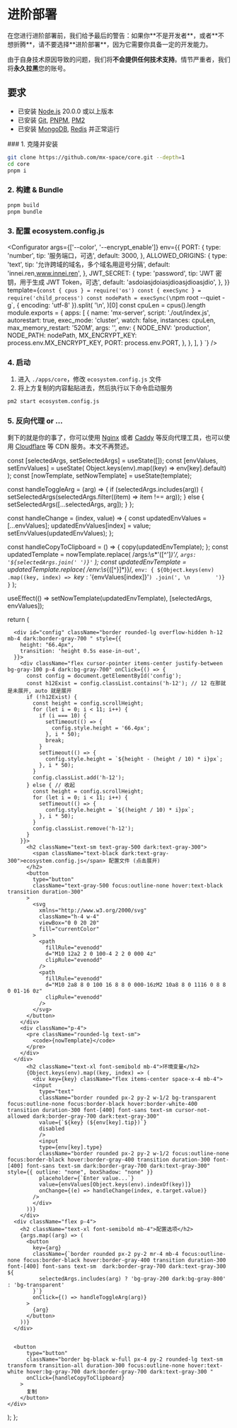 # 进阶部署


<Callout type="error">
在您进行进阶部署前，我们给予最后的警告：如果你**不是开发者**，或者**不想折腾**，请不要选择**进阶部署**，因为它需要你具备一定的开发能力。

由于自身技术原因导致的问题，我们将**不会提供任何技术支持**。情节严重者，我们将**永久拉黑**您的账号。

</Callout>

## 要求

- 已安装 [Node.js](https://nodejs.org/zh-cn/) 20.0.0 或以上版本
- 已安装 [Git](https://git-scm.com/downloads), [PNPM](https://pnpm.io/installation), [PM2](https://pm2.keymetrics.io/docs/usage/quick-start/)
- 已安装 [MongoDB](https://www.mongodb.com/try/download/community), [Redis](https://redis.io/download) 并正常运行


<Steps>
### 1. 克隆并安装

```bash
git clone https://github.com/mx-space/core.git --depth=1
cd core
pnpm i
```

### 2. 构建 & Bundle

```bash
pnpm build
pnpm bundle
```

### 3. 配置 ecosystem.config.js

<Configurator
  args={['--color', '--encrypt_enable']}
  env={{
    PORT: {
      type: 'number',
      tip: '服务端口，可选',
      default: 3000,
    },
    ALLOWED_ORIGINS: {
      type: 'text',
      tip: '允许跨域的域名，多个域名用逗号分隔',
      default: 'innei.ren,www.innei.ren',
    },
    JWT_SECRET: {
      type: 'password',
      tip: 'JWT 密钥，用于生成 JWT Token，可选',
      default: 'asdoiasjdoiasjdioasjdioasjdio',
    },
  }}
  template={`const { cpus } = require('os')
const { execSync } = require('child_process')
const nodePath = execSync(\`npm root --quiet -g\`, { encoding: 'utf-8' }).split(
  '\\n',
)[0]
const cpuLen = cpus().length
module.exports = {
  apps: [
    {
      name: 'mx-server',
      script: './out/index.js',
      autorestart: true,
      exec_mode: 'cluster',
      watch: false,
      instances: cpuLen,
      max_memory_restart: '520M',
      args: '',
      env: {
        NODE_ENV: 'production',
        NODE_PATH: nodePath,
        MX_ENCRYPT_KEY: process.env.MX_ENCRYPT_KEY,
        PORT: process.env.PORT,
      },
    },
  ],
}
`}
/>

### 4. 启动

1. 进入 `./apps/core`，修改 `ecosystem.config.js` 文件
2. 将上方复制的内容黏贴进去，然后执行以下命令启动服务

```bash
pm2 start ecosystem.config.js
```

### 5. 反向代理 or ...

剩下的就是你的事了，你可以使用 [Nginx](https://nginx.org/en/download.html) 或者 [Caddy](https://caddyserver.com/download) 等反向代理工具，也可以使用 [Cloudflare](https://www.cloudflare.com/) 等 CDN 服务。本文不再赘述。

</Steps>


  const [selectedArgs, setSelectedArgs] = useState([]);
  const [envValues, setEnvValues] = useState(
    Object.keys(env).map((key) => env[key].default)
  );
  const [nowTemplate, setNowTemplate] = useState(template);

const handleToggleArg = (arg) => {
if (selectedArgs.includes(arg)) {
setSelectedArgs(selectedArgs.filter((item) => item !== arg));
} else {
setSelectedArgs([...selectedArgs, arg]);
}
};

const handleChange = (index, value) => {
const updatedEnvValues = [...envValues];
updatedEnvValues[index] = value;
setEnvValues(updatedEnvValues);
};

const handleCopyToClipboard = () => {
copy(updatedEnvTemplate);
};
const updatedTemplate = nowTemplate.replace(
/args:\s*'([^']*)'/,
`args: '${selectedArgs.join(' ')}'`
);
const updatedEnvTemplate = updatedTemplate.replace(
/env:\s*{([^}]*)}/,
`env: {
        ${Object.keys(env)
        .map((key, index) => `${key}: '${envValues[index]}'`)
        .join(', \n        ')}
      }`
);

useEffect(() => setNowTemplate(updatedEnvTemplate), [selectedArgs, envValues]);

return (

<div>
<div className="p-4 mt-2">

      <div id="config" className="border rounded-lg overflow-hidden h-12 mb-4 dark:border-gray-700 " style={{
        height: "66.4px",
        transition: 'height 0.5s ease-in-out',
      }}>
        <div className="flex cursor-pointer items-center justify-between bg-gray-100 p-4 dark:bg-gray-700" onClick={() => {
          const config = document.getElementById('config');
          const h12Exist = config.classList.contains('h-12'); // 12 在那就是未展开, auto 就是展开
          if (!h12Exist) {
            const height = config.scrollHeight;
            for (let i = 0; i < 11; i++) {
              if (i === 10) {
                setTimeout(() => {
                  config.style.height = '66.4px';
                }, i * 50);
                break;
              }
              setTimeout(() => {
                config.style.height = `${height - (height / 10) * i}px`;
              }, i * 50);
            }
            config.classList.add('h-12');
          } else { // 收起
            const height = config.scrollHeight;
            for (let i = 0; i < 11; i++) {
              setTimeout(() => {
                config.style.height = `${(height / 10) * i}px`;
              }, i * 50);
            }
            config.classList.remove('h-12');
          }
        }}>
          <h2 className="text-sm text-gray-500 dark:text-gray-300">
            <span className="text-black dark:text-gray-300">ecosystem.config.js</span> 配置文件 (点击展开)
          </h2>
          <button
            type="button"
            className="text-gray-500 focus:outline-none hover:text-black transition duration-300"
          >
            <svg
              xmlns="http://www.w3.org/2000/svg"
              className="h-4 w-4"
              viewBox="0 0 20 20"
              fill="currentColor"
            >
              <path
                fillRule="evenodd"
                d="M10 12a2 2 0 100-4 2 2 0 000 4z"
                clipRule="evenodd"
              />
              <path
                fillRule="evenodd"
                d="M10 2a8 8 0 100 16 8 8 0 000-16zM2 10a8 8 0 1116 0 8 8 0 01-16 0z"
                clipRule="evenodd"
              />
            </svg>
          </button>
        </div>
        <div className="p-4">
          <pre className="rounded-lg text-sm">
            <code>{nowTemplate}</code>
          </pre>
        </div>
      </div>
          <h2 className="text-xl font-semibold mb-4">环境变量</h2>
          {Object.keys(env).map((key, index) => (
            <div key={key} className="flex items-center space-x-4 mb-4">
            <input
              type="text"
              className="border rounded px-2 py-2 w-1/2 bg-transparent focus:outline-none focus:border-black hover:border-white-400 transition duration-300 font-[400] font-sans text-sm cursor-not-allowed dark:border-gray-700 dark:text-gray-300"
              value={`${key} (${env[key].tip})`}
              disabled
              />
              <input
              type={env[key].type}
              className="border rounded px-2 py-2 w-1/2 focus:outline-none focus:border-black hover:border-gray-400 transition duration-300 font-[400] font-sans text-sm dark:border-gray-700 dark:text-gray-300" style={{ outline: "none", boxShadow: "none" }}
              placeholder={`Enter value...`}
              value={envValues[Object.keys(env).indexOf(key)]}
              onChange={(e) => handleChange(index, e.target.value)}
            />
            </div>
          ))}
        </div>
      <div className="flex p-4">
        <h2 className="text-xl font-semibold mb-4">配置选项</h2>
        {args.map((arg) => (
          <button
            key={arg}
            className={`border rounded px-2 py-2 mr-4 mb-4 focus:outline-none focus:border-black hover:border-gray-400 transition duration-300 font-[400] font-sans text-sm  dark:border-gray-700 dark:text-gray-300 ${
              selectedArgs.includes(arg) ? 'bg-gray-200 dark:bg-gray-800' : 'bg-transparent'
            }`}
            onClick={() => handleToggleArg(arg)}
          >
            {arg}
          </button>
        ))}
      </div>


      <button
          type="button"
          className="border bg-black w-full px-4 py-2 rounded-lg text-sm transform transition-all duration-300 focus:outline-none hover:text-white hover:bg-gray-700 dark:border-gray-700 dark:text-gray-300 "
          onClick={handleCopyToClipboard}
        >
          复制
        </button>
    </div>

);
};
